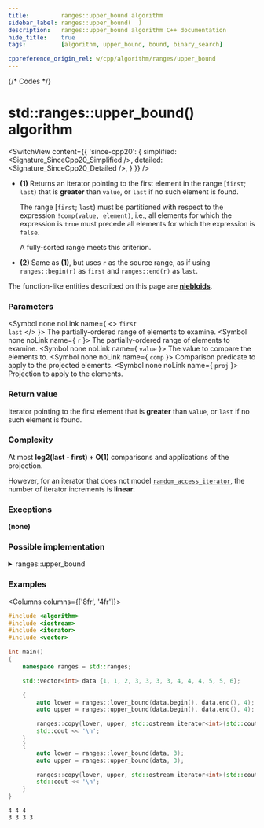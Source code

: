 ```yaml
---
title:         ranges::upper_bound algorithm
sidebar_label: ranges::upper_bound(  )
description:   ranges::upper_bound algorithm C++ documentation
hide_title:    true
tags:          [algorithm, upper_bound, bound, binary_search]

cppreference_origin_rel: w/cpp/algorithm/ranges/upper_bound
---
```



{/* Codes */}


# std::ranges::upper_bound() algorithm

<SwitchView content={{
	'since-cpp20': {
		simplified:	<Signature_SinceCpp20_Simplified />,
		detailed:	<Signature_SinceCpp20_Detailed />,
	}
}} />

- **(1)** Returns an iterator pointing to the first element in the range [`first`; `last`) that is **greater** than `value`,
  or `last` if no such element is found.

  The range [`first`; `last`) must be partitioned with respect to the expression `!comp(value, element)`, i.e.,
  all elements for which the expression is `true` must precede all elements for which the expression is `false`.

  A fully-sorted range meets this criterion.

- **(2)** Same as **(1)**, but uses `r` as the source range, as if using `ranges::begin(r)` as `first` and `ranges::end(r)` as `last`.

The function-like entities described on this page are [**niebloids**](/docs/std/algo/niebloids).

### Parameters

<SymbolTable>

  <Symbol none noLink name={ <> <code>first</code> <br/> <code>last</code> </> }>
    The partially-ordered range of elements to examine.
  </Symbol>
  <Symbol none noLink name={ <code>r</code> }>
    The partially-ordered range of elements to examine.
  </Symbol>
  <Symbol none noLink name={ <code>value</code> }>
    The value to compare the elements to.
  </Symbol>
  <Symbol none noLink name={ <code>comp</code> }>
    Comparison predicate to apply to the projected elements.
  </Symbol>
  <Symbol none noLink name={ <code>proj</code> }>
    Projection to apply to the elements.
  </Symbol>

</SymbolTable>

### Return value

Iterator pointing to the first element that is **greater** than `value`, or `last` if no such element is found.

### Complexity

At most **log2(last - first) + O(1)** comparisons and applications of the projection.

However, for an iterator that does not model [`random_access_iterator`](#), the number of iterator increments is **linear**.

### Exceptions

**(none)**

### Possible implementation

<details>
<summary>ranges::upper_bound</summary>

```cpp
struct upper_bound_fn
{
    template<std::forward_iterator I, std::sentinel_for<I> S,
             class T, class Proj = std::identity,
             std::indirect_strict_weak_order<
                 const T*,
                 std::projected<I, Proj>> Comp = ranges::less>
    constexpr I operator()(I first, S last, const T& value,
                           Comp comp = {}, Proj proj = {}) const
    {
        I it;
        std::iter_difference_t<I> count, step;
        count = ranges::distance(first, last);

        while (count > 0)
        {
            it = first;
            step = count / 2;
            ranges::advance(it, step, last);
            if (!comp(value, std::invoke(proj, *it)))
            {
                first = ++it;
                count -= step + 1;
            }
            else
                count = step;
        }
        return first;
    }

    template<ranges::forward_range R, class T, class Proj = std::identity,
             std::indirect_strict_weak_order<
                 const T*,
                 std::projected<ranges::iterator_t<R>, Proj>> Comp = ranges::less>
    constexpr ranges::borrowed_iterator_t<R>
        operator()(R&& r, const T& value, Comp comp = {}, Proj proj = {}) const
    {
        return (*this)(ranges::begin(r), ranges::end(r), value,
                       std::ref(comp), std::ref(proj));
    }
};

inline constexpr upper_bound_fn upper_bound;
```

</details>

### Examples

<Columns columns={['8fr', '4fr']}>
<div>

```cpp title='Main.cpp' showLineNumbers
#include <algorithm>
#include <iostream>
#include <iterator>
#include <vector>

int main()
{
    namespace ranges = std::ranges;

    std::vector<int> data {1, 1, 2, 3, 3, 3, 3, 4, 4, 4, 5, 5, 6};

    {
        auto lower = ranges::lower_bound(data.begin(), data.end(), 4);
        auto upper = ranges::upper_bound(data.begin(), data.end(), 4);

        ranges::copy(lower, upper, std::ostream_iterator<int>(std::cout, " "));
        std::cout << '\n';
    }
    {
        auto lower = ranges::lower_bound(data, 3);
        auto upper = ranges::upper_bound(data, 3);

        ranges::copy(lower, upper, std::ostream_iterator<int>(std::cout, " "));
        std::cout << '\n';
    }
}
```

</div>
<div>

```plaintext title="Output"
4 4 4
3 3 3 3
```

</div>
</Columns>
